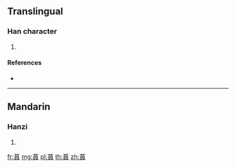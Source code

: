{{character info/new}}
==Translingual==

===Han character===
{{Han char|rn=140|rad=艸|as=10|sn=16|four=|canj=TRBC}}

# {{defn|Han|sort=艸10}}

====References====
* {{Han ref|kx=1050.060|dkj=31617|dj=1511.130|hdz=53263.170|uh=84B7|ud=33975}}

----

==Mandarin==

===Hanzi===
{{cmn-hanzi|pin=[[yún]] ([[yun2]])|wg=yün<sup>2</sup>}}

# {{defn|lang=cmn|sort=艸10}}

[[fr:蒷]]
[[mg:蒷]]
[[pl:蒷]]
[[th:蒷]]
[[zh:蒷]]